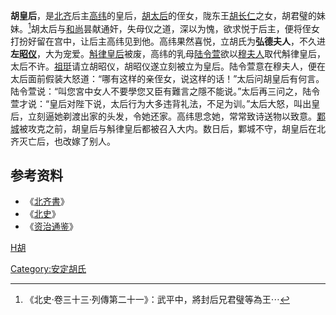 '''胡皇后'''，是[[北齐|北齐]]后主[[高纬|高纬]]的皇后，[[胡皇后_(北齐武成帝)|胡太后]]的侄女，陇东王[[胡长仁|胡长仁]]之女，胡君璧的妹妹。<ref>《北史·卷三十三·列傳第二十一》：武平中，將封后兄君璧等為王⋯</ref>胡太后与[[和尚|和尚]]昙献通奸，失母仪之道，深以为愧，欲求悦于后主，便将侄女打扮好留在宫中，让后主高纬见到他。高纬果然喜悦，立胡氏为'''弘德夫人'''，不久进'''左[[昭仪|昭仪]]'''，大为宠爱。[[斛律皇后|斛律皇后]]被废，高纬的乳母[[陆令萱|陆令萱]]欲以[[穆黄花|穆夫人]]取代斛律皇后，太后不许。[[祖珽|祖珽]]请立胡昭仪，胡昭仪遂立刻被立为皇后。陆令萱意在穆夫人，便在太后面前假装大怒道：“哪有这样的亲侄女，说这样的话！”太后问胡皇后有何言。陆令萱说：“叫您宮中女人不要學您又臣有難言之隱不能说。”太后再三问之，陆令萱才说：“皇后对陛下说，太后行为大多违背礼法，不足为训。”太后大怒，叫出皇后，立刻逼她剃渡出家的头发，令她还家。高纬思念她，常常致诗送物以致意。[[鄴城|鄴城]]被攻克之前，胡皇后与斛律皇后都被召入大内。数日后，鄴城不守，胡皇后在北齐灭亡后，也改嫁了别人。

{{start box}}
{{s-before|[[斛律皇后|斛律皇后]]}}
{{s-title|[[:category:北齐皇后|北齐皇后]]|572年}}
{{s-after|[[穆黄花|穆皇后]]}}
{{end box}}

== 参考资料 ==
*《[[北齐書|北齐書]]》
*《[[北史|北史]]》
*《[[资治通鉴|资治通鉴]]》

{{北齊皇后}}

[[category:北齐皇后|H胡]]
[[Category:安定胡氏|Category:安定胡氏]]